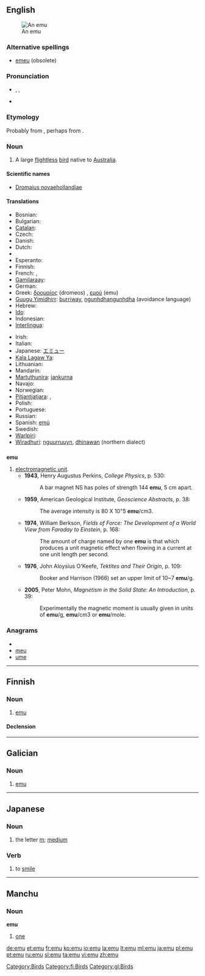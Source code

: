 {{wikipedia}}
{{also|Emu|EMU|ému|emù}}
==English==
[[Image:Emoe.jpg|thumb|An emu]]

===Alternative spellings===
* [[emeu]] (obsolete)

===Pronunciation===
* {{enPR|ē'myoo͞}}, {{IPA|/ˈiːmjuː/}}, {{SAMPA|/"i:mju:/}}
* {{rhymes|uː}}

===Etymology===
Probably from {{etyl|pt}} {{term|ema||ostrich|lang=pt}}, perhaps from {{etyl|ar}}.

===Noun===
{{en-noun}}

# A large [[flightless]] [[bird]] native to [[Australia]].

====Scientific names====
* [[Dromaius novaehollandiae]]

====Translations====
{{trans-top|A large flightless bird}}
* Bosnian: {{t-|bs|emu}}
* Bulgarian: {{t-|bg|ему}}
* [[Catalan]]: {{t|ca|emú}}
* Czech: {{t-|cs|emu|m}}
* Danish: {{t-|da|emu}}
* Dutch: {{t+|nl|emoe|m}}
* {{trreq|Eastern Arrernte}}
* Esperanto: {{t-|eo|emuo|xs=Esperanto}}
* Finnish: {{t-|fi|emu}}
* French: {{t+|fr|émeu|m}},  {{t+|fr|émeus|m|p}}
* [[Gamilaraay]]: {{tø|kld|thinawan}}
* German: {{t+|de|Emu|m}}
* Greek: [[δρομαίος]] (dromeos) {{m}}, [[εμού]] (emu) {{n}}
* [[Guugu Yimidhirr]]: [[burriway]], [[ngunhdhangunhdha]] (avoidance language)
* Hebrew: {{t|he|אמו}}
* [[Ido]]: {{t+|io|emuo|xs=Ido}}
* Indonesian: {{t-|id|emu|xs=Indonesian}}
* [[Interlingua]]: {{t-|ia|emu|xs=Interlingua}}
{{trans-mid}}
* Irish: {{t-|ga|éamú|m|xs=Irish}}
* Italian: {{t+|it|emù|m}}
* Japanese: [[エミュー]]
* [[Kala Lagaw Ya]]: {{tø|mwp|samu}}
* Lithuanian: {{t+|lt|emu|xs=Lithuanian}}
* Mandarin: {{t|cmn|鸸鹋|sc=Hani}}
* [[Martuthunira]]: [[jankurna]]
* Navajo: {{tø|nv|tsídiitsoh ditsʼozígíí}}
* Norwegian: {{t-|no|emu|m}}
* [[Pitjantjatjara]]: {{tø|pjt|kaḻaya}},  {{tø|pjt|tjakipiri}}
* Polish: {{t+|pl|emu}}
* Portuguese: {{t+|pt|emu|f}}
* Russian: {{t+|ru|эму}}
* Spanish: [[emú]] {{m}}
* Swedish: {{t-|sv|emu}}
* [[Warlpiri]]: {{tø|wbp|karlaya}}
* [[Wiradhuri]]: [[nguurruuyn]], [[dhinawan]] (northern dialect)
{{trans-bottom}}

==={{abbreviation}}===
'''emu'''

# [[electromagnetic unit]].
#* '''1943''', Henry Augustus Perkins, ''College Physics'', p. 530:
#*: A bar magnet NS has poles of strength 144 '''emu''', 5 cm apart.
#* '''1959''', American Geological Institute, ''Geoscience Abstracts'', p. 38:
#*: The average intensity is 80 X 10"5 '''emu'''/cm3.
#* '''1974''', William Berkson, ''Fields of Force: The Development of a World View from Faraday to Einstein'', p. 168:
#*: The amount of charge named by one '''emu''' is that which produces a unit magnetic effect when flowing in a current at one unit length per second.
#* '''1976''', John Aloysius O'Keefe, ''Tektites and Their Origin'', p. 109:
#*: Booker and Harrison (1966) set an upper limit of 10~7 '''emu'''/g.
#* '''2005''', Peter Mohn, ''Magnetism in the Solid State: An Introduction'', p. 39:
#*: Experimentally the magnetic moment is usually given in units of '''emu'''/g, '''emu'''/cm3 or '''emu'''/mole.

===Anagrams===
* {{alphagram|emu}}
* [[meu#English|meu]]
* [[ume#English|ume]]

[[Category:Birds]]

----

==Finnish==

===Noun===
{{infl|fi|noun}}

# [[#English|emu]]

====Declension====
{{fi-decl-valo|em|||u}}

[[Category:fi:Birds]]

----

==Galician==

===Noun===
{{gl-noun|m}}

# [[#English|emu]]

[[Category:gl:Birds]]

----

==Japanese==

===Noun===
{{ja-noun|r|hira=えむ}}

# {{ja-def|エム}} the letter [[m]]; [[medium]]

===Verb===
{{ja-verb|r|type=1|tr=intrans|hira=えむ}}

# {{ja-def|笑む}} to [[smile]]

----

==Manchu==

===Noun===
'''emu'''

# [[one]]

[[de:emu]]
[[et:emu]]
[[fr:emu]]
[[ko:emu]]
[[io:emu]]
[[la:emu]]
[[lt:emu]]
[[ml:emu]]
[[ja:emu]]
[[pl:emu]]
[[pt:emu]]
[[ru:emu]]
[[sl:emu]]
[[ta:emu]]
[[vi:emu]]
[[zh:emu]]